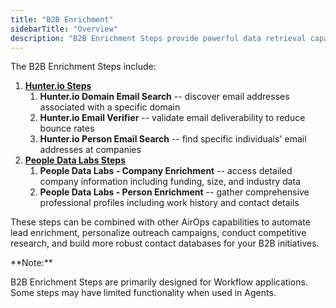 ```yaml
---
title: "B2B Enrichment"
sidebarTitle: "Overview"
description: "B2B Enrichment Steps provide powerful data retrieval capabilities to enhance your outbound marketing, sales, and research workflows. These tools allow you to access comprehensive company and contact information to build more targeted and personalized business strategies."
---
```


The B2B Enrichment Steps include:

1. [**Hunter.io Steps**](/building-workflows/workflow-steps/b2b-enrichment/contact-enrichment)
	1. **Hunter.io Domain Email Search** -- discover email addresses associated with a specific domain
	2. **Hunter.io Email Verifier** -- validate email deliverability to reduce bounce rates
	3. **Hunter.io Person Email Search** -- find specific individuals' email addresses at companies
2. [**People Data Labs Steps**](/building-workflows/workflow-steps/b2b-enrichment/people-data-labs)
	1. **People Data Labs - Company Enrichment** -- access detailed company information including funding, size, and industry data
	2. **People Data Labs - Person Enrichment** -- gather comprehensive professional profiles including work history and contact details

These steps can be combined with other AirOps capabilities to automate lead enrichment, personalize outreach campaigns, conduct competitive research, and build more robust contact databases for your B2B initiatives.

<Info>
**Note:**

B2B Enrichment Steps are primarily designed for Workflow applications. Some steps may have limited functionality when used in Agents.
</Info>
